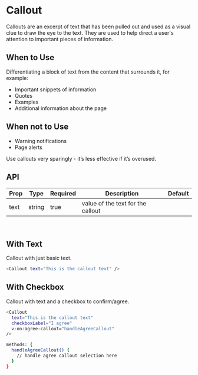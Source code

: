 
<Meta title="Callout" component={Callout} />

# Callout

Callouts are an excerpt of text that has been pulled out and used as a visual clue to draw the eye to the text. They are used
to help direct a user's attention to important pieces of information.

## When to Use

Differentiating a block of text from the content that surrounds it, for example:

- Important snippets of information
- Quotes
- Examples
- Additional information about the page

## When not to Use

- Warning notifications
- Page alerts

Use callouts very sparingly - it’s less effective if it’s overused.

## API

| Prop | Type   | Required | Description                       | Default |
| ---- | ------ | -------- | --------------------------------- | ------- |
| text | string | true     | value of the text for the callout |         |

<br />

## With Text

Callout with just basic text.

<Story name="With Text" id="callout--with-text"></Story>

```bash
<Callout text="This is the callout text" />
```

## With Checkbox

Callout with text and a checkbox to confirm/agree.

<Story name="With Checkbox" id="callout--with-checkbox"></Story>

```bash
<Callout
  text="This is the callout text"
  checkboxLabel="I agree"
  v-on:agree-callout="handleAgreeCallout"
/>

methods: {
  handleAgreeCallout() {
    // handle agree callout selection here
  }
}
```
